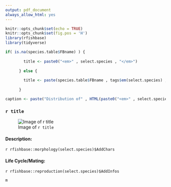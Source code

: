 ```yaml
---
output: pdf_document
always_allow_html: yes
---
```


```r
knitr::opts_chunk$set(echo = TRUE)
knitr::opts_chunk$set(fig.pos = 'H')
library(rfishbase)
library(tidyverse)

if( is.na(species.table$FBname) ) {
        
        title <- paste0("<em>" , select.species , "</em>")
        
      } else {
        
        title <- paste(species.table$FBname , tags$em(select.species) , sep = ", ")
        
      }

caption <- paste("Distribution of" , HTML(paste0("<em>" , select.species , "</em>")) , "(OBIS," , paste0(lubridate::year(Sys.Date()) , ")"))


```
### `r title`  

![Image of `r title`](fish.jpg)

#### Description: 
`r rfishbase::morphology(select.species)$AddChars`  

#### Life Cycle/Mating: 
`r rfishbase::reproduction(select.species)$AddInfos`  

```r
m
```

